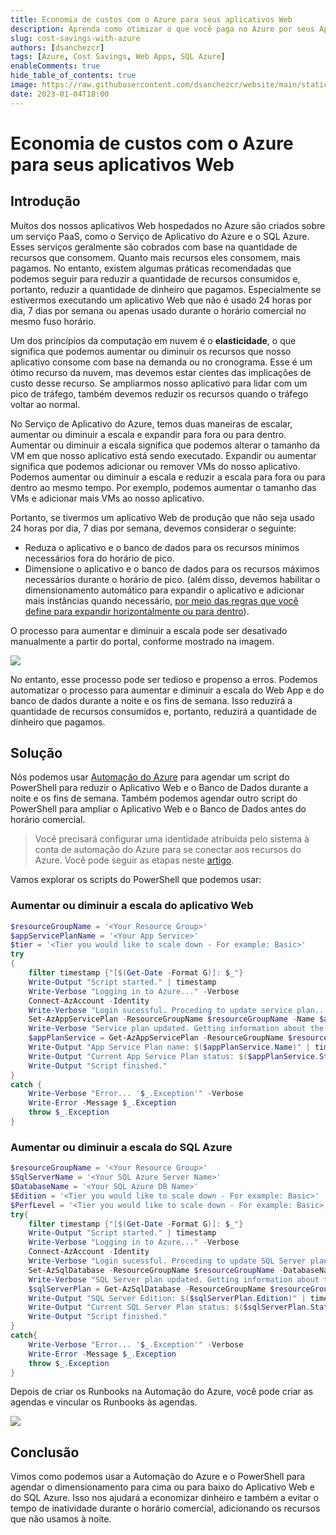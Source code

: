 ```yaml
---
title: Economia de custos com o Azure para seus aplicativos Web
description: Aprenda como otimizar o que você paga no Azure por seus Aplicativos Web com PaaS
slug: cost-savings-with-azure
authors: [dsanchezcr]
tags: [Azure, Cost Savings, Web Apps, SQL Azure]
enableComments: true
hide_table_of_contents: true
image: https://raw.githubusercontent.com/dsanchezcr/website/main/static/img/CostSavings/Automation.jpg
date: 2023-01-04T18:00
---
```

# Economia de custos com o Azure para seus aplicativos Web

## Introdução

Muitos dos nossos aplicativos Web hospedados no Azure são criados sobre um serviço PaaS, como o Serviço de Aplicativo do Azure e o SQL Azure. Esses serviços geralmente são cobrados com base na quantidade de recursos que consomem. Quanto mais recursos eles consomem, mais pagamos. No entanto, existem algumas práticas recomendadas que podemos seguir para reduzir a quantidade de recursos consumidos e, portanto, reduzir a quantidade de dinheiro que pagamos. Especialmente se estivermos executando um aplicativo Web que não é usado 24 horas por dia, 7 dias por semana ou apenas usado durante o horário comercial no mesmo fuso horário.
<!--truncate-->
Um dos princípios da computação em nuvem é o **elasticidade**, o que significa que podemos aumentar ou diminuir os recursos que nosso aplicativo consome com base na demanda ou no cronograma. Esse é um ótimo recurso da nuvem, mas devemos estar cientes das implicações de custo desse recurso. Se ampliarmos nosso aplicativo para lidar com um pico de tráfego, também devemos reduzir os recursos quando o tráfego voltar ao normal.

No Serviço de Aplicativo do Azure, temos duas maneiras de escalar, aumentar ou diminuir a escala e expandir para fora ou para dentro. Aumentar ou diminuir a escala significa que podemos alterar o tamanho da VM em que nosso aplicativo está sendo executado. Expandir ou aumentar significa que podemos adicionar ou remover VMs do nosso aplicativo. Podemos aumentar ou diminuir a escala e reduzir a escala para fora ou para dentro ao mesmo tempo. Por exemplo, podemos aumentar o tamanho das VMs e adicionar mais VMs ao nosso aplicativo.

Portanto, se tivermos um aplicativo Web de produção que não seja usado 24 horas por dia, 7 dias por semana, devemos considerar o seguinte:

*   Reduza o aplicativo e o banco de dados para os recursos mínimos necessários fora do horário de pico.
*   Dimensione o aplicativo e o banco de dados para os recursos máximos necessários durante o horário de pico. (além disso, devemos habilitar o dimensionamento automático para expandir o aplicativo e adicionar mais instâncias quando necessário, [por meio das regras que você define para expandir horizontalmente ou para dentro](https://learn.microsoft.com/azure/azure-monitor/autoscale/autoscale-get-started?WT.mc_id=DT-MVP-5005361&toc=%2Fazure%2Fapp-service%2Ftoc.json#create-your-first-autoscale-setting)).

O processo para aumentar e diminuir a escala pode ser desativado manualmente a partir do portal, conforme mostrado na imagem.

![](pathname:///img/CostSavings/AzurePortal-ScaleUp.jpg)

No entanto, esse processo pode ser tedioso e propenso a erros. Podemos automatizar o processo para aumentar e diminuir a escala do Web App e do banco de dados durante a noite e os fins de semana. Isso reduzirá a quantidade de recursos consumidos e, portanto, reduzirá a quantidade de dinheiro que pagamos.

## Solução

Nós podemos usar [Automação do Azure](https://learn.microsoft.com/azure/automation/overview?WT.mc_id=DT-MVP-5005361) para agendar um script do PowerShell para reduzir o Aplicativo Web e o Banco de Dados durante a noite e os fins de semana. Também podemos agendar outro script do PowerShell para ampliar o Aplicativo Web e o Banco de Dados antes do horário comercial.

> Você precisará configurar uma identidade atribuída pelo sistema à conta de automação do Azure para se conectar aos recursos do Azure. Você pode seguir as etapas neste [artigo](https://learn.microsoft.com/azure/automation/learn/powershell-runbook-managed-identity#assign-permissions-to-managed-identities?WT.mc_id=DT-MVP-5005361).

Vamos explorar os scripts do PowerShell que podemos usar:

### Aumentar ou diminuir a escala do aplicativo Web

```powershell
$resourceGroupName = '<Your Resource Group>'
$appServicePlanName = '<Your App Service>'
$tier = '<Tier you would like to scale down - For example: Basic>'
try
{
    filter timestamp {"[$(Get-Date -Format G)]: $_"}
    Write-Output "Script started." | timestamp
    Write-Verbose "Logging in to Azure..." -Verbose
    Connect-AzAccount -Identity
    Write-Verbose "Login sucessful. Proceding to update service plan..." -Verbose
    Set-AzAppServicePlan -ResourceGroupName $resourceGroupName -Name $appServicePlanName -tier $tier
    Write-Verbose "Service plan updated. Getting information about the update..." -Verbose
    $appPlanService = Get-AzAppServicePlan -ResourceGroupName $resourceGroupName -Name $appServicePlanName
    Write-Output "App Service Plan name: $($appPlanService.Name)" | timestamp
    Write-Output "Current App Service Plan status: $($appPlanService.Status), tier: $($appPlanService.Sku.Name)" | timestamp
    Write-Output "Script finished."
}
catch {
    Write-Verbose "Error... '$_.Exception'" -Verbose
    Write-Error -Message $_.Exception
    throw $_.Exception
}
```

### Aumentar ou diminuir a escala do SQL Azure

```powershell
$resourceGroupName = '<Your Resource Group>'
$SqlServerName = '<Your SQL Azure Server Name>'
$DatabaseName = '<Your SQL Azure DB Name>'
$Edition = '<Tier you would like to scale down - For example: Basic>'
$PerfLevel = '<Tier you would like to scale down - For example: Basic>'
try{
    filter timestamp {"[$(Get-Date -Format G)]: $_"}
    Write-Output "Script started." | timestamp
    Write-Verbose "Logging in to Azure..." -Verbose
    Connect-AzAccount -Identity  
    Write-Verbose "Login sucessful. Proceding to update SQL Server plan..." -Verbose
    Set-AzSqlDatabase -ResourceGroupName $resourceGroupName -DatabaseName $DatabaseName -ServerName $SqlServerName -Edition $Edition -RequestedServiceObjectiveName $PerfLevel 
    Write-Verbose "SQL Server plan updated. Getting information about the update..." -Verbose
    $sqlServerPlan = Get-AzSqlDatabase -ResourceGroupName $resourceGroupName -DatabaseName $DatabaseName -ServerName $SqlServerName
    Write-Output "SQL Server Edition: $($sqlServerPlan.Edition)" | timestamp
    Write-Output "Current SQL Server Plan status: $($sqlServerPlan.Status)" | timestamp
    Write-Output "Script finished."
}
catch{
    Write-Verbose "Error... '$_.Exception'" -Verbose
    Write-Error -Message $_.Exception
    throw $_.Exception
}
```

Depois de criar os Runbooks na Automação do Azure, você pode criar as agendas e vincular os Runbooks às agendas.

![](pathname:///img/CostSavings/Automation.jpg)

## Conclusão

Vimos como podemos usar a Automação do Azure e o PowerShell para agendar o dimensionamento para cima ou para baixo do Aplicativo Web e do SQL Azure. Isso nos ajudará a economizar dinheiro e também a evitar o tempo de inatividade durante o horário comercial, adicionando os recursos que não usamos à noite.